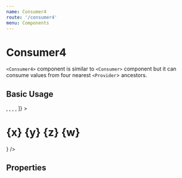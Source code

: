 ```yaml
---
name: Consumer4
route: '/consumer4'
menu: Components
---
```


# Consumer4

`<Consumer4>` component is similar to `<Consumer>` component but it can consume values from four nearest `<Provider`> ancestors.

## Basic Usage

<Playground>
  <MultiProvider
    providers={[
      <Provider of="A" value="Fee" />,
      <Provider of="B" value="Fi" />,
      <Provider of="C" value="Fo" />,
      <Provider of="D" value="Fum" />,
    ]}
  >
    <Consumer4 of={['A', 'B', 'C', 'D']} builder={(x, y, z, w) => <h1>{x} {y} {z} {w}</h1>} />
  </MultiProvider>
</Playground>

## Properties

<Props of={Consumer4} />